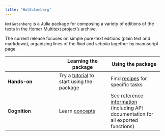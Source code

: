 ```yaml
---
title: "HmtGutenberg"
---
```




`HmtGutenberg` is a Julia package for composing a variety of editions of the texts in the Homer Multitext project's archive.


The current release focuses on simple pure-text editions (plain text and markdown), organizing lines of the *Iliad* and *scholia* together by manuscript page.

| | Learning the package | Using the package |
| --- | --- | --- |
| **Hands-on** |  Try a [tutorial](./tutorials/) to start using  the package  | Find [recipes](./guides/) for specific tasks |
| **Cognition** | Learn [concepts](./concepts/)   | See [reference information](./reference/) (including API documentation for all exported functions) |